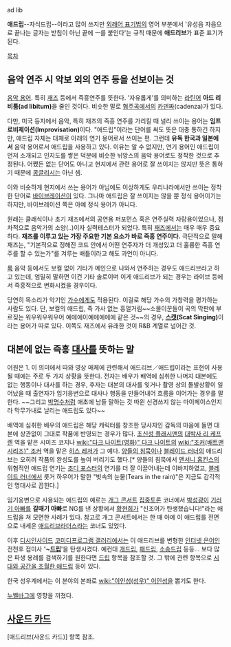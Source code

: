ad lib

'''애드립'''--자식드립--이라고 많이 쓰지만 [[외래어 표기법]]의 영어 부분에서 '유성음 자음으로 끝나는 글자는 받침이 아닌 끝에 ㅡ를 붙인다'는 규칙 때문에 '''애드리브'''가 표준 표기가 된다.

[[목차]]

== 음악 연주 시 악보 외의 연주 등을 선보이는 것 ==
[[음악 용어]]. 특히 [[재즈]] 등에서 즉흥연주를 뜻한다. '자유롭게'를 의미하는 [[라틴어]] '''아드 리비툼(ad libitum)'''을 줄인 것이다. 비슷한 말로 [[협주곡]]에서의 [[카덴짜]](cadenza)가 있다.

다만, 미국 등지에서 음악, 특히 재즈의 즉흥 연주를 가리킬 때 널리 쓰이는 용어는 '''임프로비제이션(Improvisation)'''이다. 
"애드립"이라는 단어를 써도 뜻은 대충 통하긴 하지만, 애드립 자체는 대체로 아래의 연기 용어로서 쓰이는 편. 그런데 '''유독 한국과 일본에서''' 음악 용어로서 애드립을 사용하고 있다. 이유는 알 수 없지만, 연기 용어인 애드립이 먼저 소개되고 인지도를 쌓은 덕분에 비슷한 뉘앙스의 음악 용어로도 정착한 것으로 추정된다. 어쨌든 없는 단어도 아니고 현지에서 관련 용어로 잘 쓰이지는 않지만 뜻은 통하기 때문에 [[콩글리시]]는 아닌 셈.

이와 비슷하게 현지에서 쓰는 용어가 아님에도 이상하게도 우리나라에서만 쓰이는 정착한 단어로 [[바이브레이션]]이 있다. 그나마 애드립은 잘 쓰이지는 않을 뿐 정식 용어이기는 하지만, 바이브레이션 쪽은 아예 정식 용어가 아니다.  

원래는 클래식이나 초기 재즈에서의 공연용 퍼포먼스 혹은 연주실력 자랑용이었으나, 점차적으로 음악가의 소양(..)이자 실력테스터가 되었다.
특히 [[재즈]]에서는 매우 매우 중요하다. '''재즈를 이루고 있는 가장 주요한 기본 요소가 바로 즉흥 연주이다.''' 극단적으로 말해 재즈는, "기본적으로 정해진 코드 안에서 어떤 연주자가 더 개성있고 더 훌륭한 즉흥 연주를 할 수 있는가"를 겨루는 배틀이라고 해도 과언이 아니다.

[[록]] 음악 등에서도 보컬 없이 기타가 메인으로 나와서 연주하는 경우도 애드리브라고 하고 있는데, 엄밀히 말하면 이건 기타 솔로이며 이게 애드리브가 되는 경우는 라이브 등에서 즉흥적으로 변화시켰을 경우이다. 

당연히 목소리가 악기인 [[가수]]에게도 적용된다. 이걸로 해당 가수의 가창력을 평가하는 사람도 있다. 단, 보컬의 애드립, 즉 가사 없는 흥얼거림~~소몰이꾼들이 곡의 막판에 부르짖는 워우워우워우어 예에에이예에에에에 같은 것~~의 경우, '''[[스캣]](Scat Singing)'''이라는 용어가 따로 있다. 이쪽도 재즈에서 유래한 것이 R&B 계열로 넘어간 것. 

== 대본에 없는 즉흥 [[대사]]를 뜻하는 말 ==
어원은 1. 이 의미에서 따와 영상 매체에 관련해서 애드리브／애드립이라는 표현이 사용될 때에는 주로 두 가지 상황을 뜻한다. 전자는 배우가 배역에 심취한 나머지 대본에도 없는 행동이나 대사를 하는 경우, 후자는 대본의 대사를 잊거나 촬영 상의 돌발상황이 일어났을 때 출연자가 임기응변으로 대사나 행동을 만들어내어 흐름을 이어가는 경우를 말한다. ~~그리고 [[박명수]]처럼 애초에 남들 말하는 것 따윈 신경쓰지 않는 마이페이스인지라 막무가내로 날리는 애드립도 있다~~

배역에 심취한 배우의 애드립은 해당 캐릭터를 창조한 당사자인 감독의 마음에 들면 대본에 상관없이 그대로 작품에 반영되는 경우가 많다. [[초신성 플래시맨]]의 [[대박사 리 케프렌]] 역을 맡은 시미즈 코지나 [[wiki:"다크 나이트(영화)" 다크 나이트]]의 [[wiki:"조커(배트맨 시리즈)" 조커]] 역을 맡은 [[히스 레저]]가 그 예다. [[양들의 침묵]]이나 [[블레이드 러너]]의 애드리브는 오히려 작품의 완성도를 높여 버리기도 했다.[* 양들의 침묵에서 [[앤서니 홉킨스]]의 위협적인 애드립 연기는 [[조디 포스터]]의 연기를 더 잘 이끌어내는데 이바지하였고, [[블레이드 러너]]에서 룻거 하우어가 말한 "빗속의 눈물(Tears in the rain)"은 지금도 감각적인 명대사로 꼽힌다.]

임기응변으로 사용되는 애드립의 예로는 [[개그 콘서트]] [[집중토론]] 코너에서 [[박성광]]이 [[기러기 아빠]]를 '''갈매기 아빠'''로 NG를 낸 상황에서 [[황현희]]가 "신조어가 탄생했습니다!"라는 애드립을 쳐 모면한 사례가 있다. 참고로 개그 콘서트에서는 한 때 아예 이 애드립를 전면으로 내세운 [[애드리브라더스]]라는 코너도 있었다.

이후 [[디시인사이드]] [[코미디프로그램 갤러리]]에서는 이 애드리브를 변형한 [[인터넷 은어]]인 전천후 접미사 ''''~[[드립]]''''을 탄생시켰다. 예컨대  [[개드립]], [[패드립]], [[소송드립]] 등등... 보다 많은 파생 용례를 검색하기를 원한다면 [[드립]] 항목을 참조할 것. 그 밖에 관련 항목으로 [[시대와 공간을 초월한 애드립]] 등이 있다.

한국 성우계에서는 이 분야의 본좌로 [[wiki:"이인성(성우)" 이인성]]을 뽑기도 한다. 

[[누벨바그]]에 영향을 끼쳤다.

== [[사운드 카드]] ==
[애드리브(사운드 카드)] 항목 참조.
